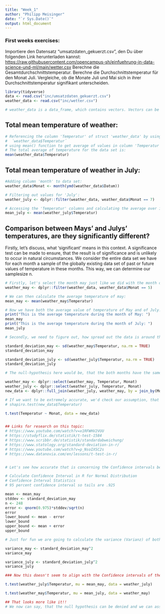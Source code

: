 ```yaml
---
title: "Week_1"
author: "Philipp Meisinger"
date: "`r Sys.Date()`"
output: html_document
---
```


### First weeks exercises:

Importiere den Datensatz "umsatzdaten_gekuerzt.csv", den Du über folgenden Link herunterladen kannst: <https://raw.githubusercontent.com/opencampus-sh/einfuehrung-in-data-science-und-ml/main/wetter.csv> Berechne die Gesamtdurchschnittstemperatur. Berechne die Durchschnittstemperatur für den Monat Juli. Vergleiche, ob die Monate Juli und Mai sich in ihrer Durchschnittstemperatur signifikant unterscheiden.

```r
library(tidyverse)
data <- read.csv("inc/umsatzdaten_gekuerzt.csv")
weather_data <- read.csv("inc/wetter.csv")

# weather_data is a data_frame, which contains vectors. Vectors can be accessed by referencing the '$' syntax.

```

## Total mean temperature of weather:

```r
# Referencing the column 'Temperatur' of struct 'weather_data' by using '$':
#  ´weather_data$Temperatur´
# using mean() function to get average of values in column 'Temperatur':
# The total average of temperature for the data set is: 
mean(weather_data$Temperatur)

```

## Total mean temperature of weather in July:

```r
#Adding column 'month' to data set: 
weather_data$Monat <- month(ymd(weather_data$Datum))

# Filtering out values for 'July':
weather_july <- dplyr::filter(weather_data, weather_data$Monat == 7)

# Accessing the 'Temperatur' columns and calculating the average over it:
mean_july <- mean(weather_july$Temperatur)

```

## Comparison between Mays' and Julys' temperatures, are they significantly different?
Firstly, let's discuss, what 'significant' means in this context. A significance test can be made to ensure, that the result is of significance and is unlikely to occur in natural circumstances.
We consider the entire data set we have for each month a sample of the globally existing data set of past or future values of temperature in these months. This way, we can determine our samplesize n.

``` r
# Firstly, let's select the month may just like we did with the month of July above:
weather_may <- dplyr::filter(weather_data, weather_data$Monat == 5)

# We can then calculate the average temperature of may:
mean_may <- mean(weather_may$Temperatur)

# Now we have both the average value of temperature of May and of July. Let's look at those values:
print("This is the average temperature during the month of May: ")
mean_may
print("This is the average temperature during the month of July: ")
mean_july

# Secondly, we need to figure out, how spread out the data is around the mean. An average value of 50 may be consisting of 2 values, the first = 0, the second = 100. 100 / 2 = 50. The standard deviation would tell us, that the spread is very big in this example. Let's figure out what the spread is like for our examples:

standard_deviation_may <- sd(weather_may$Temperatur, na.rm = TRUE)
standard_deviation_may

standard_deviation_july <- sd(weather_july$Temperatur, na.rm = TRUE)
standard_deviation_july

# The null-hypothesis here would be, that the both months have the same average temperatures. H_0 = May and July have the same average temperatures. H_1 = May and July have significantly different average temperatures. We will do this test by applying the t-test. In order to do that, we join both, so that we have a data set, which contains the Months (5 or 7) and lots of values for temperature corresponding to those month values.

weather_may <- dplyr::select(weather_may, Temperatur, Monat)
weather_july <- dplyr::select(weather_july, Temperatur, Monat)
new_data <- dplyr::full_join(weather_july, weather_may, by = join_by(Monat, Temperatur))

# If we want to be extremely accurate, we'd check our assumption, that the sample is 'normally distributed' (Normalverteilung):
# shapiro.test(new_data$Temperatur)

t.test(Temperatur ~ Monat, data = new_data)


## Links for research on this topic:
# https://www.youtube.com/watch?v=x1RFWHV2VUU
# https://studyflix.de/statistik/t-test-1584
# https://www.scribbr.de/statistik/standardabweichung/
# https://www.statology.org/standard-deviation-in-r/
# https://www.youtube.com/watch?v=p_NsoIXSC2s
# https://www.datanovia.com/en/lessons/t-test-in-r/


# Let's see how accurate that is concerning the Confidence intervals being negative

# Calculate Confidence Interval in R for Normal Distribution
# Confidence Interval Statistics
# 95 percent confidence interval so tails are .925

mean <- mean_may
stddev <- standard_deviation_may
n <- 248
error <- qnorm(0.975)*stddev/sqrt(n)
error
lower_bound <- mean - error
lower_bound
upper_bound <- mean + error
upper_bound

# Just for fun we are going to calculate the variance (Varianz) of both data sets.

variance_may <- standard_deviation_may^2
variance_may

variance_july <- standard_deviation_july^2
variance_july

### Now this doesn't seem to align with the Confidence intervals of the upper calculation. Instead, we are going to look at only one population, which is the data from July and then see, if the sample (mean_may) can be explained by that distribution.

t.test(weather_july$Temperatur, mu = mean_may, data = weather_july)

t.test(weather_may$Temperatur, mu = mean_july, data = weather_may)

## That looks more like it!! 
# We now can say, that the null hypothesis can be denied and we can assume (for now) that our hypothesis (H_1) stands true. There is a statistically significant difference in the average temperatures of may and july from this data set.

```
